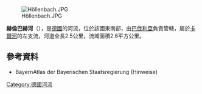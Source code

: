 {{Multiple issues|
{{Expand language|1=de|time=2020-08-25T23:36:55+00:00}}
{{Onesource|time=2020-08-25T23:36:55+00:00}}
}}
{{Coord|50|5|10.60|N|9|14|41.48|E|display=title}}

[[Image:Höllenbach.JPG|right]]

'''赫倫巴赫河'''（{{lang-de|Höllenbach}}），是[[德國|德國]]的河流，位於該國東南部，由[[巴伐利亞|巴伐利亞]]負責管轄，屬於[[卡爾河|卡爾河]]的左支流，河道全長2.5公里，流域面積2.6平方公里。

==參考資料==
* BayernAtlas der Bayerischen Staatsregierung (Hinweise)

{{Germany-geo-stub}}
[[Category:德國河流|Category:德國河流]]